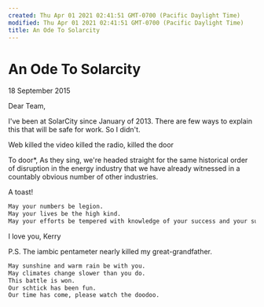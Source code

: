 ```yaml
---
created: Thu Apr 01 2021 02:41:51 GMT-0700 (Pacific Daylight Time)
modified: Thu Apr 01 2021 02:41:51 GMT-0700 (Pacific Daylight Time)
title: An Ode To Solarcity
---
```


# An Ode To Solarcity

18 September 2015

Dear Team,

I've been at SolarCity since January of 2013. There are few ways to explain this that will be safe for work. So I didn't.

Web killed the video
killed the radio,
killed the door

To door\*,
As they sing, we're headed straight for the same historical order of disruption in the energy industry that we have already witnessed in a countably obvious number of other industries.

A toast!

```bash
May your numbers be legion.
May your lives be the high kind.
May your efforts be tempered with knowledge of your success and your surroundings.
```

I love you,
Kerry

P.S. The iambic pentameter nearly killed my great-grandfather.

```bash
May sunshine and warm rain be with you.
May climates change slower than you do.
This battle is won.
Our schtick has been fun.
Our time has come, please watch the doodoo.
```
